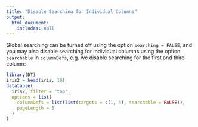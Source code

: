 ```yaml
---
title: "Disable Searching for Individual Columns"
output:
  html_document:
    includes: null
---
```


Global searching can be turned off using the option `searching = FALSE`, and you may also disable searching for individual columns using the option `searchable` in `columnDefs`, e.g. we disable searching for the first and third column:

```r
library(DT)
iris2 = head(iris, 10)
datatable(
  iris2, filter = 'top',
  options = list(
    columnDefs = list(list(targets = c(1, 3), searchable = FALSE)),
    pageLength = 5
  )
)
```
